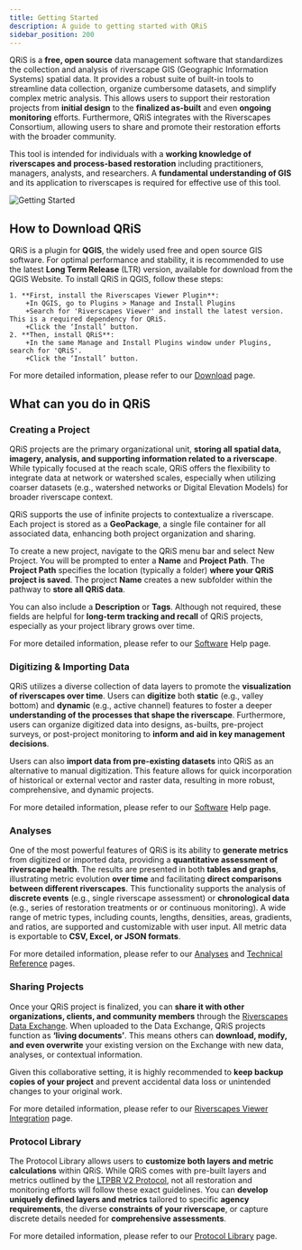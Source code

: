 ```yaml
---
title: Getting Started
description: A guide to getting started with QRiS
sidebar_position: 200
---
```


QRiS is a **free, open source** data management software that standardizes the collection and analysis of riverscape GIS (Geographic Information Systems) spatial data. It provides a robust suite of built-in tools to streamline data collection, organize cumbersome datasets, and simplify complex metric analysis. This allows users to support their restoration projects from **initial design** to the **finalized as-built** and even **ongoing monitoring** efforts. Furthermore, QRiS integrates with the Riverscapes Consortium, allowing users to share and promote their restoration efforts with the broader community. 

This tool is intended for individuals with a **working knowledge of riverscapes and process-based restoration** including practitioners, managers, analysts, and researchers. A **fundamental understanding of GIS** and its application to riverscapes is required for effective use of this tool. 

![Getting Started](https://docs.google.com/drawings/d/e/2PACX-1vS0YPnRFyMd7TX4avOlUkAWx2jWmza4PW3WRQLTBRQSyLqoK2UYzdjtc1cwXdrNG7stdqr5kkzYqv_y/pub?w=960&h=720)

## How to Download QRiS

QRiS is a plugin for **QGIS**, the widely used free and open source GIS software. For optimal performance and stability, it is recommended to use the latest **Long Term Release** (LTR) version, available for download from the QGIS Website. 
To install QRiS in QGIS, follow these steps:

    1. **First, install the Riverscapes Viewer Plugin**:
        +In QGIS, go to Plugins > Manage and Install Plugins 
        +Search for 'Riverscapes Viewer' and install the latest version. This is a required dependency for QRiS.
        +Click the ‘Install’ button. 
    2. **Then, install QRiS**:
        +In the same Manage and Install Plugins window under Plugins, search for 'QRiS'.
        +Click the ‘Install’ button.

For more detailed information, please refer to our [Download](https://qris.riverscapes.net/download/) page.

## What can you do in QRiS

### Creating a Project 

QRiS projects are the primary organizational unit, **storing all spatial data, imagery, analysis, and supporting information related to a riverscape**. While typically focused at the reach scale, QRiS offers the flexibility to integrate data at network or watershed scales, especially when utilizing coarser datasets (e.g., watershed networks or Digital Elevation Models) for broader riverscape context. 

QRiS supports the use of infinite projects to contextualize a riverscape. Each project is stored as a **GeoPackage**, a single file container for all associated data, enhancing both project organization and sharing. 

To create a new project, navigate to the QRiS menu bar and select New Project. You will be prompted to enter a **Name** and **Project Path**. The **Project Path** specifies the location (typically a folder) **where your QRiS project is saved**. The project **Name** creates a new subfolder within the pathway to **store all QRiS data**.    

You can also include a **Description** or **Tags**. Although not required, these fields are helpful for **long-term tracking and recall** of QRiS projects, especially as your project library grows over time.  

For more detailed information, please refer to our [Software](https://qris.riverscapes.net/software-help/) Help page.

### Digitizing & Importing Data 

QRiS utilizes a diverse collection of data layers to promote the **visualization of riverscapes over time**. Users can **digitize** both **static** (e.g., valley bottom) and **dynamic** (e.g., active channel) features to foster a deeper **understanding of the processes that shape the riverscape**. Furthermore, users can organize digitized data into designs, as-builts, pre-project surveys, or post-project monitoring to **inform and aid in key management decisions**.  

Users can also **import data from pre-existing datasets** into QRiS as an alternative to manual digitization. This feature allows for quick incorporation of historical or external vector and raster data, resulting in more robust, comprehensive, and dynamic projects.

For more detailed information, please refer to our [Software](https://qris.riverscapes.net/software-help/) Help page.

### Analyses 

One of the most powerful features of QRiS is its ability to **generate metrics** from digitized or imported data, providing a **quantitative assessment of riverscape health**. The results are presented in both **tables and graphs**, illustrating metric evolution **over time** and facilitating **direct comparisons between different riverscapes**. This functionality supports the analysis of **discrete events** (e.g., single riverscape assessment) or **chronological data** (e.g., series of restoration treatments or or continuous monitoring). A wide range of metric types, including counts, lengths, densities, areas, gradients, and ratios, are supported and customizable with user input. All metric data is exportable to **CSV, Excel, or JSON formats**. 

For more detailed information, please refer to our [Analyses](https://qris.riverscapes.net/software-help/analyses) and [Technical Reference](https://qris.riverscapes.net/technical-reference/) pages.

### Sharing Projects 

Once your QRiS project is finalized, you can **share it with other organizations, clients, and community members** through the [Riverscapes Data Exchange](https://data.riverscapes.net/). When uploaded to the Data Exchange, QRiS projects function as **‘living documents’**. This means others can **download, modify, and even overwrite** your existing version on the Exchange with new data, analyses, or contextual information. 

Given this collaborative setting, it is highly recommended to **keep backup copies of your project** and prevent accidental data loss or unintended changes to your original work.  

For more detailed information, please refer to our [Riverscapes Viewer Integration](https://qris.riverscapes.net/software-help/riverscapes-viewer-integration) page.

### Protocol Library 

The Protocol Library allows users to **customize both layers and metric calculations** within QRiS. While QRiS comes with pre-built layers and metrics outlined by the [LTPBR V2 Protocol](https://zenodo.org/records/13769899), not all restoration and monitoring efforts will follow these exact  guidelines. You can **develop uniquely defined layers and metrics** tailored to specific **agency requirements**, the diverse **constraints of your riverscape**, or capture discrete details needed for **comprehensive assessments**. 

For more detailed information, please refer to our [Protocol Library](https://qris.riverscapes.net/technical-reference/protocol-library) page.